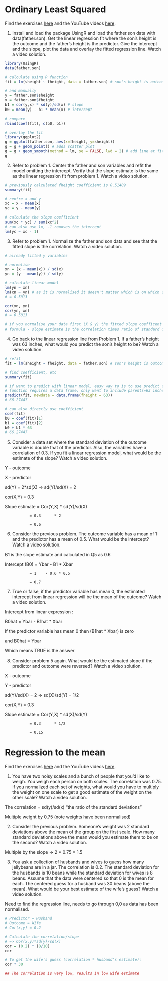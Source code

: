 # Ordinary Least Squared

Find the exercises [here](https://leanpub.com/regmods/read#leanpub-auto-exercises-2) and the YouTube videos [here](https://www.youtube.com/watch?v=HH78kFrT-5k&index=8&list=PLpl-gQkQivXji7JK1OP1qS7zalwUBPrX0).

1.	Install and load the package UsingR and load the father.son data with data(father.son). Get the linear regression fit where the son's height is the outcome and the father's height is the predictor. Give the intercept and the slope, plot the data and overlay the fitted regression line. Watch a video solution.

```r
library(UsingR)
data(father.son)

# calculate using R function
fit = lm(sheight ~ fheight, data = father.son) # son's height is outcome, father's height is predictor

# and manually
y = father.son$sheight
x = father.son$fheight
b1 = cor(y,x) * sd(y)/sd(x) # slope
b0 = mean(y) - b1 * mean(x) # intercept

# compare
rbind(coef(fit), c(b0, b1))

# overlay the fit
library(ggplot2)
g = ggplot(father.son, aes(x=fheight, y=sheight))
g = g + geom_point() # adds scatter plot
g = g + geom_smooth(method = lm, se = FALSE, lwd = 2) # add line at fitted regression line (standard error hidden)
g
```

2.	Refer to problem 1. Center the father and son variables and refit the model omitting the intercept. Verify that the slope estimate is the same as the linear regression fit from problem 1. Watch a video solution.

```r
# previously calculated fheight coefficient is 0.51409
summary(fit)

# centre x and y
xc = x - mean(x)
yc = y - mean(y)

# calculate the slope coefficient
sum(xc * yc) / sum(xc^2)
# can also use lm, -1 removes the intercept
lm(yc ~ xc - 1)

```

3.	Refer to problem 1. Normalize the father and son data and see that the fitted slope is the correlation. Watch a video solution.

```r
# already fitted y variables

# normalise
xn = (x - mean(x)) / sd(x)
yn = (y - mean(y)) / sd(y)

# calculate linear model
lm(yn ~ xn)
lm(xn ~ yn) # as it is normalised it doesn't matter which is on which side
# = 0.5013

cor(xn, yn)
cor(yn, xn)
# = 0.5013

# if you normalise your data first (X & y) the fitted slope coefficent will be equal to the correlation
# formula - slope estimate is the correlation times ratio of standard deviations

```

4.	Go back to the linear regression line from Problem 1. If a father's height was 63 inches, what would you predict the son's height to be? Watch a video solution.

```r
# refit
fit = lm(sheight ~ fheight, data = father.son) # son's height is outcome, father's height is predictor

# find coefficient, etc
summary(fit)

# if want to predict with linear model, easy way to is to use predict function
# function requires a data frame, only want to include parents=63 inches
predict(fit, newdata = data.frame(fheight = 63))
# 66.27447

# can also directly use coefficient
coef(fit)
b0 = coef(fit)[1]
b1 = coef(fit)[2]
b0 + b1 * 63
# 66.27447
```


5.	Consider a data set where the standard deviation of the outcome variable is double that of the predictor. Also, the variables have a correlation of 0.3. If you fit a linear regression model, what would be the estimate of the slope? Watch a video solution.

Y - outcome

X - predictor

sd(Y) = 2*sd(X) => sd(Y)/sd(X) = 2

cor(X,Y) = 0.3

Slope estimate = Cor(Y,X) * sd(Y)/sd(X)

               = 0.3      * 2
               
               = 0.6

6.	Consider the previous problem. The outcome variable has a mean of 1 and the predictor has a mean of 0.5. What would be the intercept? Watch a video solution.

B1 is the slope estimate and calculated in Q5 as 0.6

Intercept (B0) = Ybar - B1 * Xbar 

               = 1    - 0.6 * 0.5
               
               = 0.7

7.	True or false, if the predictor variable has mean 0, the estimated intercept from linear regression will be the mean of the outcome? Watch a video solution.

Intercept from linear expression :

  B0hat = Ybar - B1hat * Xbar
  
  If the predictor variable has mean 0 then (B1hat * Xbar) is zero
  
  and B0hat = Ybar
  
  Which means TRUE is the answer

8.	Consider problem 5 again. What would be the estimated slope if the predictor and outcome were reversed? Watch a video solution.

X - outcome

Y - predictor

sd(Y)/sd(X) = 2 => sd(X)/sd(Y) = 1/2

cor(X,Y) = 0.3

Slope estimate = Cor(Y,X) * sd(X)/sd(Y)

               = 0.3      * 1/2
               
               = 0.15

# Regression to the mean

Find the exercises [here](https://leanpub.com/regmods/read#leanpub-auto-exercises-3) and the YouTube videos [here](https://youtu.be/rZsnJ0EzVHo).

1.	You have two noisy scales and a bunch of people that you'd like to weigh. You weigh each person on both scales. The correlation was 0.75. If you normalized each set of weights, what would you have to multiply the weight on one scale to get a good estimate of the weight on the other scale? Watch a video solution.

The correlation = sd(y)/sd(x)  "the ratio of the standard deviations"

Multiple weight by 0.75 (note weights have been normalised)


2.	Consider the previous problem. Someone's weight was 2 standard deviations above the mean of the group on the first scale. How many standard deviations above the mean would you estimate them to be on the second? Watch a video solution.

Multiple by the slope => 2 * 0.75 = 1.5


3.	You ask a collection of husbands and wives to guess how many jellybeans are in a jar. The correlation is 0.2. The standard deviation for the husbands is 10 beans while the standard deviation for wives is 8 beans. Assume that the data were centered so that 0 is the mean for each. The centered guess for a husband was 30 beans (above the mean). What would be your best estimate of the wife's guess? Watch a video solution.

Need to find the regression line, needs to go through 0,0 as data has been normalised.

```r
# Predictor = Husband
# Outcome = Wife
# Cor(x,y) = 0.2

# Calculate the correlation/slope
# => Cor(x,y)*sd(y)/sd(x)
cor = (0.2) * (8/10)
cor

# To get the wife's guess (correlation * husband's estimate):
cor * 30

## The correlation is very low, results in low wife estimate
```
